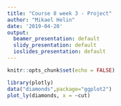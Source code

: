 ```yaml
---
title: "Course 8 week 3 - Project"
author: "Mikael Helin"
date: '2019-04-20'
output:
  beamer_presentation: default
  slidy_presentation: default
  ioslides_presentation: default
---
```



```r
knitr::opts_chunk$set(echo = FALSE)
```

```r
library(plotly)
data("diamonds",package="ggplot2")
plot_ly(diamonds, x = ~cut)
```
